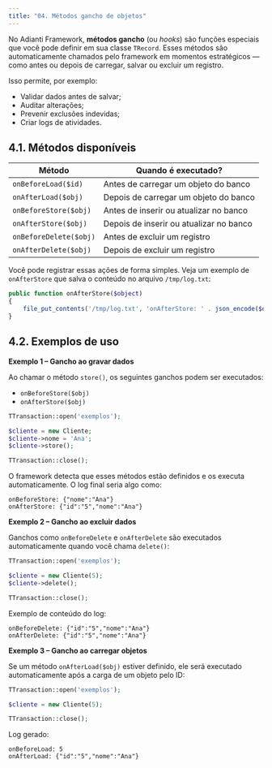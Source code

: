 ```yaml
---
title: "04. Métodos gancho de objetos"
---
```


No Adianti Framework, **métodos gancho** (ou _hooks_) são funções especiais que você pode definir em sua classe `TRecord`. Esses métodos são automaticamente chamados pelo framework em momentos estratégicos — como antes ou depois de carregar, salvar ou excluir um registro.

Isso permite, por exemplo:

- Validar dados antes de salvar;
- Auditar alterações;
- Prevenir exclusões indevidas;
- Criar logs de atividades.

## 4.1. Métodos disponíveis

| Método                 | Quando é executado?                     |
| ---------------------- | --------------------------------------- |
| `onBeforeLoad($id)`    | Antes de carregar um objeto do banco    |
| `onAfterLoad($obj)`    | Depois de carregar um objeto do banco   |
| `onBeforeStore($obj)`  | Antes de inserir ou atualizar no banco  |
| `onAfterStore($obj)`   | Depois de inserir ou atualizar no banco |
| `onBeforeDelete($obj)` | Antes de excluir um registro            |
| `onAfterDelete($obj)`  | Depois de excluir um registro           |

Você pode registrar essas ações de forma simples. Veja um exemplo de `onAfterStore` que salva o conteúdo no arquivo `/tmp/log.txt`:

```php
public function onAfterStore($object)
{
    file_put_contents('/tmp/log.txt', 'onAfterStore: ' . json_encode($object) . "\n", FILE_APPEND);
}
```

## 4.2. Exemplos de uso

**Exemplo 1 – Gancho ao gravar dados**

Ao chamar o método `store()`, os seguintes ganchos podem ser executados:

- `onBeforeStore($obj)`
- `onAfterStore($obj)`

```php
TTransaction::open('exemplos');

$cliente = new Cliente;
$cliente->nome = 'Ana';
$cliente->store();

TTransaction::close();
```

O framework detecta que esses métodos estão definidos e os executa automaticamente. O log final seria algo como:

```
onBeforeStore: {"nome":"Ana"}
onAfterStore: {"id":"5","nome":"Ana"}
```

**Exemplo 2 – Gancho ao excluir dados**

Ganchos como `onBeforeDelete` e `onAfterDelete` são executados automaticamente quando você chama `delete()`:

```php
TTransaction::open('exemplos');

$cliente = new Cliente(5);
$cliente->delete();

TTransaction::close();
```

Exemplo de conteúdo do log:

```
onBeforeDelete: {"id":"5","nome":"Ana"}
onAfterDelete: {"id":"5","nome":"Ana"}
```

**Exemplo 3 – Gancho ao carregar objetos**

Se um método `onAfterLoad($obj)` estiver definido, ele será executado automaticamente após a carga de um objeto pelo ID:

```php
TTransaction::open('exemplos');

$cliente = new Cliente(5);

TTransaction::close();
```

Log gerado:

```
onBeforeLoad: 5
onAfterLoad: {"id":"5","nome":"Ana"}
```
